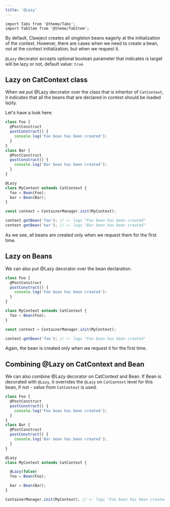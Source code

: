 ```yaml
---
title: '@Lazy'
---
```




```mdx-code-block
import Tabs from '@theme/Tabs';
import TabItem from '@theme/TabItem';
```

By default, Clawject creates all singleton beans eagerly at the initialization of the context.
However, there are cases when we need to create a bean,
not at the context initialization, but when we request it.

`@Lazy` decorator accepts optional boolean parameter that indicates is target will be lazy or not, default value: `true`.

## Lazy on CatContext class

When we put @Lazy decorator over the class that is inheritor of `CatContext`,
it indicates that all the beans that are declared in context should be loaded lazily.

Let's have a look here:

```ts
class Foo {
  @PostConstruct
  postConstruct() {
    console.log('Foo bean has been created');
  }
}
class Bar {
  @PostConstruct
  postConstruct() {
    console.log('Bar bean has been created');
  }
}

@Lazy
class MyContext extends CatContext {
  foo = Bean(Foo);
  bar = Bean(Bar);
}

const context = ContainerManager.init(MyContext);

context.getBean('foo'); // <- logs "Foo bean has been created"
context.getBean('bar'); // <- logs "Bar bean has been created"
```

As we see, all beans are created only when we request them for the first time.

## Lazy on Beans

We can also put @Lazy decorator over the bean declaration.

```ts
class Foo {
  @PostConstruct
  postConstruct() {
    console.log('Foo bean has been created');
  }
}

class MyContext extends CatContext {
  foo = Bean(Foo);
}

const context = ContainerManager.init(MyContext);

context.getBean('foo'); // <- logs "Foo bean has been created"
```

Again, the bean is created only when we request it for the first time.

## Combining @Lazy on CatContext and Bean

We can also combine @Lazy decorator on CatContext and Bean.
If Bean is decorated with `@Lazy`, it overrides the `@Lazy` on `CatContext` level for this bean,
if not - value from `CatContext` is used.

```ts
class Foo {
  @PostConstruct
  postConstruct() {
    console.log('Foo bean has been created');
  }
}
class Bar {
  @PostConstruct
  postConstruct() {
    console.log('Bar bean has been created');
  }
}

@Lazy
class MyContext extends CatContext {

  @Lazy(false)
  foo = Bean(Foo);

  bar = Bean(Bar);
}

ContainerManager.init(MyContext); // <- logs "Foo bean has been created"
```
